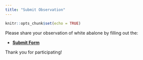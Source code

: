 ```yaml
---
title: "Submit Observation"
---
```


```r
knitr::opts_chunk$set(echo = TRUE)
```

Please share your observation of white abalone by filling out the:

- [**Submit Form**](https://forms.gle/7ES7mD9mbVvvCtKX9)

Thank you for participating!
